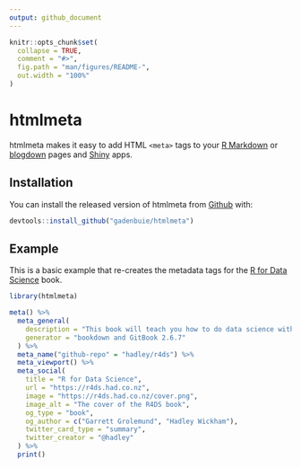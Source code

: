 ```yaml
---
output: github_document
---
```


<!-- README.md is generated from README.Rmd. Please edit that file -->

```r
knitr::opts_chunk$set(
  collapse = TRUE,
  comment = "#>",
  fig.path = "man/figures/README-",
  out.width = "100%"
)
```
# htmlmeta

<!-- badges: start -->
<!-- badges: end -->

[rmarkdown]: https://rmarkdown.rstudio.com
[blogdown]: https://bookdown.org/yihui/blogdown
[Shiny]: https://shiny.rstudio.com
[r4ds]: https://r4ds.had.co.nz/

htmlmeta makes it easy to add HTML `<meta>` tags to your [R Markdown][rmarkdown] or [blogdown] pages and [Shiny] apps.

## Installation

You can install the released version of htmlmeta from [Github](https://github.com/gadenbuie/htmlmeta) with:

``` r
devtools::install_github("gadenbuie/htmlmeta")
```

## Example

This is a basic example that re-creates the metadata tags for the [R for Data Science][r4ds] book. 

```r
library(htmlmeta)

meta() %>%
  meta_general(
    description = "This book will teach you how to do data science with R...",
    generator = "bookdown and GitBook 2.6.7"
  ) %>% 
  meta_name("github-repo" = "hadley/r4ds") %>% 
  meta_viewport() %>% 
  meta_social(
    title = "R for Data Science",
    url = "https://r4ds.had.co.nz",
    image = "https://r4ds.had.co.nz/cover.png",
    image_alt = "The cover of the R4DS book",
    og_type = "book",
    og_author = c("Garrett Grolemund", "Hadley Wickham"),
    twitter_card_type = "summary",
    twitter_creator = "@hadley"
  ) %>% 
  print()
```

